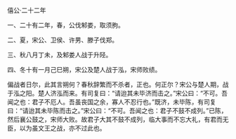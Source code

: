 

僖公·二十二年

一、二十有二年，春，公伐邾娄，取须朐。

二、夏，宋公、卫侯、许男、滕子伐郑。

三、秋八月丁未，及邾娄人战于升陉。

四、冬十有一月己巳朔，宋公及楚人战于泓，宋师败绩。

偏战者日尔，此其言朔何？春秋辞繁而不杀者，正也。何正尔？宋公与楚人期，战于泓之阳。楚人济泓而来。有司复曰：“请迨其未毕济而击之。”宋公曰：“不可。吾闻之也：君子不厄人。吾虽丧国之余，寡人不忍行也。”既济，未毕陈，有司复曰：“请迨其未毕陈而击之。”宋公曰：“不可。吾闻之也：君子不鼓不成列。”已陈，然后襄公鼓之，宋师大败。故君子大其不鼓不成列，临大事而不忘大礼，有君而无臣，以为虽文王之战，亦不过此也。

